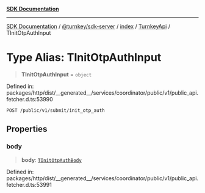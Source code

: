 [**SDK Documentation**](../../../../../../README.mdx)

***

[SDK Documentation](../../../../../../packages.mdx) / [@turnkey/sdk-server](../../../../README.mdx) / [index](../../../README.mdx) / [TurnkeyApi](../README.mdx) / TInitOtpAuthInput

# Type Alias: TInitOtpAuthInput

> **TInitOtpAuthInput** = `object`

Defined in: packages/http/dist/\_\_generated\_\_/services/coordinator/public/v1/public\_api.fetcher.d.ts:53990

`POST /public/v1/submit/init_otp_auth`

## Properties

### body

> **body**: [`TInitOtpAuthBody`](TInitOtpAuthBody.mdx)

Defined in: packages/http/dist/\_\_generated\_\_/services/coordinator/public/v1/public\_api.fetcher.d.ts:53991
